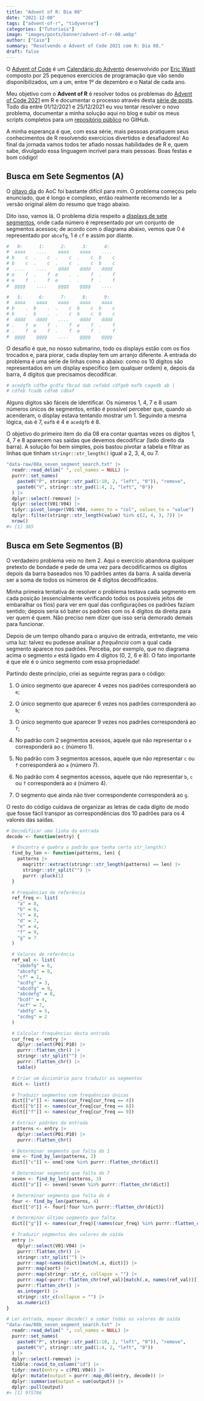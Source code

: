 ```yaml
---
title: "Advent of R: Dia 08"
date: "2021-12-08"
tags: ["advent-of-r", "tidyverse"]
categories: ["Tutoriais"]
image: "images/posts/banner/advent-of-r-08.webp"
author: ["Caio"]
summary: "Resolvendo o Advent of Code 2021 com R: Dia 08."
draft: false
---
```


O [Advent of Code](https://adventofcode.com) é um
[Calendário do Advento](https://pt.wikipedia.org/wiki/Calend%C3%A1rio_do_Advento)
desenvolvido por [Eric Wastl](https://github.com/topaz) composto por 25
pequenos exercícios de programação que vão sendo disponibilizados, um a um,
entre 1º de dezembro e o Natal de cada ano.

Meu objetivo com o **Advent of R** é resolver todos os problemas do
[Advent of Code 2021](https://adventofcode.com/2021) em R e documentar o
processo através desta
[série de posts](https://blog.curso-r.com/tags/advent-of-r/). Todo dia entre
01/12/2021 e 25/12/2021 eu vou tentar resolver o novo problema, documentar a
minha solução aqui no blog e subir os meus scripts completos para um
[repositório público](https://github.com/curso-r/advent-of-r) no GitHub.

A minha esperança é que, com essa série, mais pessoas pratiquem seus
conhecimentos de R resolvendo exercícios divertidos e desafiadores! Ao final
da jornada vamos todos ter afiado nossas habilidades de R e, quem sabe,
divulgado essa linguagem incrível para mais pessoas. Boas festas e bom código!

## Busca em Sete Segmentos (A)

O [oitavo dia](https://adventofcode.com/2021/day/8) do AoC foi bastante difícil
para mim. O problema começou pelo enunciado, que é longo e complexo, então
realmente recomendo ler a versão original além do resumo que trago abaixo.

Dito isso, vamos lá. O problema dizia respeito a
[displays de sete segmentos](https://pt.wikipedia.org/wiki/Display_de_sete_segmentos),
onde cada número é representado por um conjunto de segmentos acessos; de acordo
com o diagrama abaixo, vemos que 0 é representado por `abcefg`, 1 é `cf` e assim
por diante.

```r
#   0:      1:      2:      3:      4:
#  aaaa    ....    aaaa    aaaa    ....
# b    c  .    c  .    c  .    c  b    c
# b    c  .    c  .    c  .    c  b    c
#  ....    ....    dddd    dddd    dddd
# e    f  .    f  e    .  .    f  .    f
# e    f  .    f  e    .  .    f  .    f
#  gggg    ....    gggg    gggg    ....

#   5:      6:      7:      8:      9:
#  aaaa    aaaa    aaaa    aaaa    aaaa
# b    .  b    .  .    c  b    c  b    c
# b    .  b    .  .    c  b    c  b    c
#  dddd    dddd    ....    dddd    dddd
# .    f  e    f  .    f  e    f  .    f
# .    f  e    f  .    f  e    f  .    f
#  gggg    gggg    ....    gggg    gggg
```

O desafio é que, no nosso submarino, todo os displays estão com os fios
trocados e, para piorar, cada display tem um arranjo diferente. A entrada do
problema é uma série de linhas como a abaixo: como os 10 dígitos são
representados em um display específico (em qualquer ordem) e, depois da barra,
4 dígitos que precisamos decodificar.

```r
# acedgfb cdfbe gcdfa fbcad dab cefabd cdfgeb eafb cagedb ab |
# cdfeb fcadb cdfeb cdbaf
```

Alguns dígitos são fáceis de identificar. Os números 1, 4, 7 e 8 usam números
únicos de segmentos, então é possível perceber que, quando `ab` acenderam, o
display estava tentando mostrar um 1. Seguindo a mesma lógica, `dab` é 7, `eafb`
é 4 e `acedgfb` é 8.

O objetivo do primeiro item do dia 08 era contar quantas vezes os dígitos 1, 4,
7 e 8 aparecem nas saídas que devemos decodificar (lado direito da barra). A
solução foi bem simples, pois bastou pivotar a tabela e filtrar as linhas que
tinham `stringr::str_length()` igual a 2, 3, 4, ou 7.

```r
"data-raw/08a_seven_segment_search.txt" |>
  readr::read_delim(" ", col_names = NULL) |>
  purrr::set_names(
    paste0("P", stringr::str_pad(1:10, 2, "left", "0")), "remove",
    paste0("V", stringr::str_pad(1:4, 2, "left", "0"))
  ) |>
  dplyr::select(-remove) |>
  dplyr::select(V01:V04) |>
  tidyr::pivot_longer(V01:V04, names_to = "col", values_to = "value") |>
  dplyr::filter(stringr::str_length(value) %in% c(2, 4, 3, 7)) |>
  nrow()
#> [1] 365
```

## Busca em Sete Segmentos (B)

O verdadeiro problema veio no item 2. Aqui o exercício abandona qualquer
pretexto de bondade e pede de uma vez para decodificarmos os dígitos depois da
barra baseados nos 10 padrões antes da barra. A saída deveria ser a soma de
todos os números de 4 dígitos decodificados.

Minha primeira tentativa de resolver o problema testava cada segmento em cada
posição (essencialmente verificando todos os possíveis jeitos de embaralhar os
fios) para ver em qual das configurações os padrões faziam sentido; depois seria
só bater os padrões com os 4 dígitos da direita para ver quem é quem. Não
preciso nem dizer que isso seria demorado demais para funcionar.

Depois de um tempo olhando para o arquivo de entrada, entretanto, me veio uma
luz: talvez eu pudesse analisar a _frequência_ com a qual cada segmento aparece
nos padrões. Perceba, por exemplo, que no diagrama acima o segmento `e` está
ligado em 4 dígitos (0, 2, 6 e 8). O fato importante é que ele é o único
segmento com essa propriedade!

Partindo deste princípio, criei as seguinte regras para o código:

1. O único segmento que aparecer 4 vezes nos padrões corresponderá ao `e`;

2. O único segmento que aparecer 6 vezes nos padrões corresponderá ao `b`;

3. O único segmento que aparecer 9 vezes nos padrões corresponderá ao `f`;

4. No padrão com 2 segmentos acessos, aquele que não representar o `e`
corresponderá ao `c` (número 1).

5. No padrão com 3 segmentos acessos, aquele que não representar `c` ou `f`
corresponderá ao `a` (número 7).

6. No padrão com 4 segmentos acessos, aquele que não representar `b`, `c` ou `f`
corresponderá ao `d` (número 4).

7. O segmento que ainda não tiver correspondente corresponderá ao `g`.

O resto do código cuidava de organizar as letras de cada dígito de modo que
fosse fácil transpor as correspondências dos 10 padrões para os 4 valores das
saídas.

```r
# Decodificar uma linha da entrada
decode <- function(entry) {

  # Encontra e quebra o padrão que tenha certa str_length()
  find_by_len <- function(patterns, len) {
    patterns |>
      magrittr::extract(stringr::str_length(patterns) == len) |>
      stringr::str_split("") |>
      purrr::pluck(1)
  }

  # Frequências de referência
  ref_freq <- list(
    "a" = 8,
    "b" = 6,
    "c" = 8,
    "d" = 7,
    "e" = 4,
    "f" = 9,
    "g" = 7
  )

  # Valores de referência
  ref_val <- list(
    "abdefg" = 6,
    "abcefg" = 0,
    "cf" = 1,
    "acdfg" = 3,
    "abcdfg" = 9,
    "abcdefg" = 8,
    "bcdf" = 4,
    "acf" = 7,
    "abdfg" = 5,
    "acdeg" = 2
  )

  # Calcular frequências desta entrada
  cur_freq <- entry |>
    dplyr::select(P01:P10) |>
    purrr::flatten_chr() |>
    stringr::str_split("") |>
    purrr::flatten_chr() |>
    table()

  # Criar um dicionário para traduzir os segmentos
  dict <- list()

  # Traduzir segmentos com frequências únicas
  dict[["e"]] <- names(cur_freq[cur_freq == 4])
  dict[["b"]] <- names(cur_freq[cur_freq == 6])
  dict[["f"]] <- names(cur_freq[cur_freq == 9])

  # Extrair padrões da entrada
  patterns <- entry |>
    dplyr::select(P01:P10) |>
    purrr::flatten_chr()

  # Determinar segmento que falta do 1
  one <- find_by_len(patterns, 2)
  dict[["c"]] <- one[!one %in% purrr::flatten_chr(dict)]

  # Determinar segmento que falta do 7
  seven <- find_by_len(patterns, 3)
  dict[["a"]] <- seven[!seven %in% purrr::flatten_chr(dict)]

  # Determinar segmento que falta do 4
  four <- find_by_len(patterns, 4)
  dict[["d"]] <- four[!four %in% purrr::flatten_chr(dict)]

  # Determinar último segmento que falta
  dict[["g"]] <- names(cur_freq)[!names(cur_freq) %in% purrr::flatten_chr(dict)]

  # Traduzir segmentos dos valores de saída
  entry |>
    dplyr::select(V01:V04) |>
    purrr::flatten_chr() |>
    stringr::str_split("") |>
    purrr::map(~names(dict)[match(.x, dict)]) |>
    purrr::map(sort) |>
    purrr::map(stringr::str_c, collapse = "") |>
    purrr::map(~purrr::flatten_chr(ref_val)[match(.x, names(ref_val))]) |>
    purrr::flatten_chr() |>
    as.integer() |>
    stringr::str_c(collapse = "") |>
    as.numeric()
}

# Ler entrada, mapear decode() e somar todas os valores de saída
"data-raw/08b_seven_segment_search.txt" |>
  readr::read_delim(" ", col_names = NULL) |>
  purrr::set_names(
    paste0("P", stringr::str_pad(1:10, 2, "left", "0")), "remove",
    paste0("V", stringr::str_pad(1:4, 2, "left", "0"))
  ) |>
  dplyr::select(-remove) |>
  tibble::rowid_to_column("id") |>
  tidyr::nest(entry = c(P01:V04)) |>
  dplyr::mutate(output = purrr::map_dbl(entry, decode)) |>
  dplyr::summarise(output = sum(output)) |>
  dplyr::pull(output)
#> [1] 975706
```
